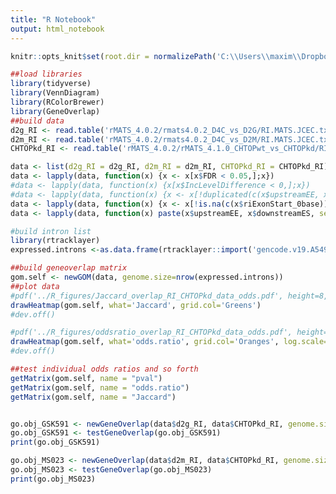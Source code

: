 ```yaml
---
title: "R Notebook"
output: html_notebook
---
```

```r
knitr::opts_knit$set(root.dir = normalizePath('C:\\Users\\maxim\\Dropbox (EinsteinMed)\\CloudStation\\PRMT\\RNAseq\\'))
```

```r
##load libraries
library(tidyverse)
library(VennDiagram)
library(RColorBrewer)
library(GeneOverlap)
##build data
d2g_RI <- read.table('rMATS_4.0.2/rmats4.0.2_D4C_vs_D2G/RI.MATS.JCEC.txt', header = T, sep = '\t')
d2m_RI <- read.table('rMATS_4.0.2/rmats4.0.2_D4C_vs_D2M/RI.MATS.JCEC.txt', header = T, sep = '\t')
CHTOPkd_RI <- read.table('rMATS_4.0.2/rMATS_4.1.0_CHTOPwt_vs_CHTOPkd/RI.MATS.JCEC.txt', header = T, sep = '\t')

data <- list(d2g_RI = d2g_RI, d2m_RI = d2m_RI, CHTOPkd_RI = CHTOPkd_RI)
data <- lapply(data, function(x) {x <- x[x$FDR < 0.05,];x})
#data <- lapply(data, function(x) {x[x$IncLevelDifference < 0,];x})
#data <- lapply(data, function(x) {x <- x[!duplicated(c(x$upstreamEE, x$downstreamES)),];x})
data <- lapply(data, function(x) {x <- x[!is.na(c(x$riExonStart_0base)),];x})
data <- lapply(data, function(x) paste(x$upstreamEE, x$downstreamES, sep = ''))

```

```r
#build intron list
library(rtracklayer)
expressed.introns <-as.data.frame(rtracklayer::import('gencode.v19.A549expressed.introns.gtf'))
```

```r
##build geneoverlap matrix
gom.self <- newGOM(data, genome.size=nrow(expressed.introns))
##plot data
#pdf('../R_figures/Jaccard_overlap_RI_CHTOPkd_data_odds.pdf', height=8, width=8)
drawHeatmap(gom.self, what='Jaccard', grid.col='Greens')
#dev.off()

#pdf('../R_figures/oddsratio_overlap_RI_CHTOPkd_data_odds.pdf', height=8, width=8)
drawHeatmap(gom.self, what='odds.ratio', grid.col='Oranges', log.scale=T, adj.p = T, note.col='black', , ncolused = 9)
#dev.off()
```

```r
##test individual odds ratios and so forth
getMatrix(gom.self, name = "pval")
getMatrix(gom.self, name = "odds.ratio")
getMatrix(gom.self, name = "Jaccard")


go.obj_GSK591 <- newGeneOverlap(data$d2g_RI, data$CHTOPkd_RI, genome.size = nrow(expressed.introns))
go.obj_GSK591 <- testGeneOverlap(go.obj_GSK591)
print(go.obj_GSK591)

go.obj_MS023 <- newGeneOverlap(data$d2m_RI, data$CHTOPkd_RI, genome.size = nrow(expressed.introns))
go.obj_MS023 <- testGeneOverlap(go.obj_MS023)
print(go.obj_MS023)
```